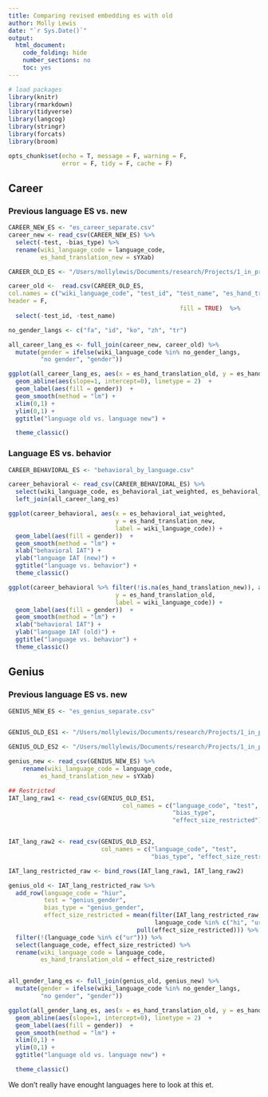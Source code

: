 ```yaml
---
title: Comparing revised embedding es with old
author: Molly Lewis 
date: "`r Sys.Date()`"
output: 
  html_document:
    code_folding: hide
    number_sections: no
    toc: yes
---
```

  
```r

# load packages
library(knitr)
library(rmarkdown)
library(tidyverse)
library(langcog)
library(stringr)
library(forcats)
library(broom)

opts_chunk$set(echo = T, message = F, warning = F, 
               error = F, tidy = F, cache = F)

```

## Career

### Previous language ES vs. new
```r
CAREER_NEW_ES <- "es_career_separate.csv"
career_new <- read_csv(CAREER_NEW_ES) %>%
  select(-test, -bias_type) %>%
  rename(wiki_language_code = language_code,
         es_hand_translation_new = sYXab)

CAREER_OLD_ES <- "/Users/mollylewis/Documents/research/Projects/1_in_progress/IATLANG/writeup/cogsci2018/analysis/study2b/data/career_effect_sizes_hand_translations.csv"

career_old <-  read.csv(CAREER_OLD_ES, 
col.names = c("wiki_language_code", "test_id", "test_name", "es_hand_translation_old"), 
header = F,
                                                fill = TRUE)  %>%
  select(-test_id, -test_name)

no_gender_langs <- c("fa", "id", "ko", "zh", "tr")

all_career_lang_es <- full_join(career_new, career_old) %>%
  mutate(gender = ifelse(wiki_language_code %in% no_gender_langs,
         "no gender", "gender"))

ggplot(all_career_lang_es, aes(x = es_hand_translation_old, y = es_hand_translation_new, label = wiki_language_code)) +
  geom_abline(aes(slope=1, intercept=0), linetype = 2)  +
  geom_label(aes(fill = gender))  +
  geom_smooth(method = "lm") +
  xlim(0,1) +
  ylim(0,1) +
  ggtitle("language old vs. language new") +

  theme_classic()
```

### Language ES vs. behavior
```r
CAREER_BEHAVIORAL_ES <- "behavioral_by_language.csv"

career_behavioral <- read_csv(CAREER_BEHAVIORAL_ES) %>%
  select(wiki_language_code, es_behavioral_iat_weighted, es_behavioral_iat) %>%
  left_join(all_career_lang_es)

ggplot(career_behavioral, aes(x = es_behavioral_iat_weighted, 
                              y = es_hand_translation_new,
                              label = wiki_language_code)) +
  geom_label(aes(fill = gender))  +
  geom_smooth(method = "lm") +
  xlab("behavioral IAT") +
  ylab("language IAT (new)") +
  ggtitle("language vs. behavior") +
  theme_classic()

ggplot(career_behavioral %>% filter(!is.na(es_hand_translation_new)), aes(x = es_behavioral_iat_weighted, 
                              y = es_hand_translation_old,
                              label = wiki_language_code)) +
  geom_label(aes(fill = gender))  +
  geom_smooth(method = "lm") +
  xlab("behavioral IAT") +
  ylab("language IAT (old)") +
  ggtitle("language vs. behavior") +
  theme_classic()

```


## Genius

### Previous language ES vs. new
```r
GENIUS_NEW_ES <- "es_genius_separate.csv"


GENIUS_OLD_ES1 <- "/Users/mollylewis/Documents/research/Projects/1_in_progress/IATLANG/analyses/8_gender_genius/genius_effect_sizes_google_restricted.csv"

GENIUS_OLD_ES2 <- "/Users/mollylewis/Documents/research/Projects/1_in_progress/IATLANG/analyses/8_gender_genius/genius_effect_sizes_google_restricted2.csv"

genius_new <- read_csv(GENIUS_NEW_ES) %>%
    rename(wiki_language_code = language_code,
         es_hand_translation_new = sYXab)

## Restricted
IAT_lang_raw1 <- read_csv(GENIUS_OLD_ES1,
                                col_names = c("language_code", "test",
                                              "bias_type",
                                              "effect_size_restricted"))


IAT_lang_raw2 <- read_csv(GENIUS_OLD_ES2, 
                          col_names = c("language_code", "test",
                                        "bias_type", "effect_size_restricted")) 

IAT_lang_restricted_raw <- bind_rows(IAT_lang_raw1, IAT_lang_raw2)

genius_old <- IAT_lang_restricted_raw %>%
  add_row(language_code = "hiur", 
          test = "genius_gender", 
          bias_type = "genius_gender", 
          effect_size_restricted = mean(filter(IAT_lang_restricted_raw,
                                         language_code %in% c("hi", "ur")) %>% 
                                    pull(effect_size_restricted))) %>%
  filter(!(language_code %in% c("ur"))) %>%
  select(language_code, effect_size_restricted) %>%
  rename(wiki_language_code = language_code,
         es_hand_translation_old = effect_size_restricted)


all_gender_lang_es <- full_join(genius_old, genius_new) %>%
  mutate(gender = ifelse(wiki_language_code %in% no_gender_langs,
         "no gender", "gender"))

ggplot(all_gender_lang_es, aes(x = es_hand_translation_old, y = es_hand_translation_new, label = wiki_language_code)) +
  geom_abline(aes(slope=1, intercept=0), linetype = 2)  +
  geom_label(aes(fill = gender))  +
  geom_smooth(method = "lm") +
  xlim(0,1) +
  ylim(0,1) +
  ggtitle("language old vs. language new") +

  theme_classic()

```

We don't really have enought languages here to look at this et.